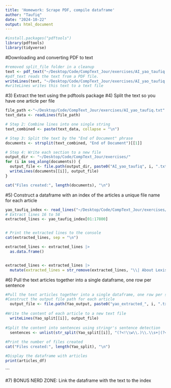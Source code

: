 ```yaml
---
title: 'Homework: Scrape PDF, compile dataframe'
author: "Taufiq"
date: "2024-10-22"
output: html_document
---
```


```r
#install.packages("pdftools")
library(pdftools)
library(tidyverse)
```
#Downloading and converting PDF to text 

```r
#removed split_file folder in a cleanup
text <- pdf_text("~/Desktop/Code/CompText_Jour/exercises/AI_yao_taufiq .PDF")
#pdf_text reads the text from a PDF file.
writeLines(text, "~/Desktop/Code/CompText_Jour/exercises/AI_yao_taufiq.txt")
#writeLines writes this text to a text file

```

#3) Extract the text using the pdftools package
#4) Split the text so you have one article per file
```r
file_path <-"~/Desktop/Code/CompText_Jour/exercises/AI_yao_taufiq.txt"
text_data <- readLines(file_path)

# Step 2: Combine lines into one single string
text_combined <- paste(text_data, collapse = "\n")

# Step 3: Split the text by the "End of Document" phrase
documents <- strsplit(text_combined, "End of Document")[[1]]

# Step 4: Write each section to a new file
output_dir <- "~/Desktop/Code/CompText_Jour/exercises/"
for (i in seq_along(documents)) {
  output_file <- file.path(output_dir, paste0("AI_yao_taufiq", i, ".txt"))
  writeLines(documents[[i]], output_file)
}

cat("Files created:", length(documents), "\n")
```

#5) Construct a dataframe with an index of the articles a unique file name for each article

```r
yao_taufiq_index <- read_lines("~/Desktop/Code/CompText_Jour/exercises/AI_yao_taufiq.txt")
# Extract lines 16 to 58
extracted_lines <- yao_taufiq_index[01:17800]


# Print the extracted lines to the console
cat(extracted_lines, sep = "\n")

extracted_lines <- extracted_lines |> 
  as.data.frame() 


extracted_lines <- extracted_lines |> 
  mutate(extracted_lines = str_remove(extracted_lines, "\\| About LexisNexis \\| Privacy Policy \\| Terms & Conditions \\| Copyright © 2020 LexisNexis"))
```


#6) Pull the text articles together into a single dataframe, one row per sentence

```r
#Pull the text articles together into a single dataframe, one row per sentence
#Construct the output file path for each article
  output_file <- file.path(Yao_output, paste0("yao_extracted_", i, ".txt"))
  
#Write the content of each article to a new text file
  writeLines(Yao_split[[i]], output_file)
  
#Split the content into sentences using stringr's sentence detection
  sentences <- unlist(str_split(Yao_split[[i]], "(?<!\\w\\.)\\.\\s+|(?<!\\w\\.)\\!\\s+|(?<!\\w\\.)\\?\\s+"))
  
#Print the number of files created
cat("Files created:", length(Yao_split), "\n")

#Display the dataframe with articles
print(articles_df)
```
```


#7) BONUS NERD ZONE: Link the dataframe with the text to the index

